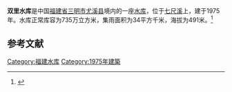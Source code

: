 {{Infobox Reservoir 
|name = 双里水库
|nickname = 
|image = 
|image_caption = 
|map = 
|map_caption = 
|pushpin_map = 
|pushpin_map_caption = 
|code = 
|class = 
|location_of_reservoir = [[福建省|福建省]][[三明市|三明市]][[尤溪县|尤溪县]]
|location_of_dam = 
|inflow = 
|outflow = 
|catchment_area = 34
|reservoir_area = 
|mean_depth = 
|maximum_depth = 
|flood_level = 
|normal_water_level = 
|dead_water_level = 
|water_quality = 
|island = 
|maximum_storage_capacity = 
|normal_storage_capacity = 735万
|dead_storage_capacity = 
|type_of_dam = 
|elevation_of_dam = 
|height_of_dam = 
|length_of_dam = 
|width_of_dam = 
|installed_capacity = 
|irrigated_area =
|start = 
|complete = 1975年
|cost = 
|emigrate = 
|latd = 
|latm = 
|lats = 
|latNS = 
|longd = 
|longm = 
|longs = 
|longEW = 
|website = 
|footnotes = 
}}
'''双里水库'''是中国[[福建省|福建省]][[三明市|三明市]][[尤溪县|尤溪县]]境内的一座[[水库|水库]]，位于[[七尺溪|七尺溪]]上，建于1975年。水库正常库容为735万立方米，集雨面积为34平方千米，海拔为491米。<ref>{{cite web |url=http://brim.ihb.ac.cn/12/CN/12.asp |title=中国大中型水库基本特征数据库 |work=中国生物多样性信息系统内陆水体生物学分部 |deadurl=yes |archiveurl=https://web.archive.org/web/20120402061833/http://brim.ihb.ac.cn/12/CN/12.asp |archivedate=2012-04-02 |accessdate=2012-03-28 }}</ref>
== 参考文献 ==
{{Reflist}}

{{福建小作品}}

[[Category:福建水库|Category:福建水库]]
[[Category:1975年建築|Category:1975年建築]]